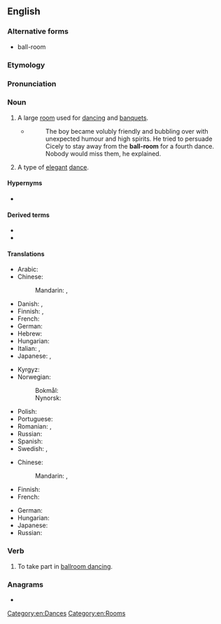 ==English==
{{wikipedia}}

===Alternative forms===
* ball-room

===Etymology===
{{compound|en|ball|room}}

===Pronunciation===
{{rfp|en}}

===Noun===
{{en-noun}}

# A large [[room]] used for [[dance|dancing]] and [[banquet|banquets]].
#* {{RQ:Mrxl SqrsDghtr|I}}
#*: The boy became volubly friendly and bubbling over with unexpected humour and high spirits. He tried to persuade Cicely to stay away from the '''ball-room''' for a fourth dance. Nobody would miss them, he explained.
# A type of [[elegant]] [[dance]].

====Hypernyms====
* {{l|en|room}}

====Derived terms====
* {{l|en|ballroom dance}}
* {{l|en|ballroom dancing}}

====Translations====
{{trans-top|large room used for dancing}}
* Arabic: {{t|ar|مَرْقَص|m}}
* Chinese:
*: Mandarin: {{t+|cmn|舞廳|sc=Hani}}, {{t+|cmn|舞厅|tr=wǔtīng|sc=Hani}}
* Danish: {{t|da|balsal|c}}, {{t|da|dansesal|c}}
* Finnish: {{t|fi|tanssisali}}, {{t+|fi|juhlasali}}
* French: {{t|fr|salle de bal|f}}
* German: {{t+|de|Ballsaal|m}}
* Hebrew: {{t|he|אולם נשפים|m|tr=ulam neshafym}}
* Hungarian: {{t+|hu|bálterem}}
* Italian: {{t|it|sala da ballo|f}}, {{t|it|balera|f}}
* Japanese: {{t|ja|ボールルーム|tr=bōrurūmu|sc=Jpan}}, {{t|ja|ダンスホール|tr=dansuhōru|sc=Jpan}}
{{trans-mid}}
* Kyrgyz: {{t+|ky|бий залы|m}}
* Norwegian:
*: Bokmål: {{t|nb|ballsal|m}}
*: Nynorsk: {{t|nn|ballsal|m}}
* Polish: {{t|pl|sala balowa|f}}
* Portuguese: {{t|pt|[[salão]] [[de]] [[baile]]|m}}
* Romanian: {{t|ro|salon de bal|n}}, {{t|ro|sală de dans|f}}
* Russian: {{t|ru|танцева́льный зал|m}}
* Spanish: {{t|es|salón de baile|m}}
* Swedish: {{t|sv|balsal}}, {{t|sv|danssalong}}
{{trans-bottom}}

{{trans-top|type of elegant dance}}
* Chinese:
*: Mandarin: {{t|cmn|交際舞|sc=Hani}}, {{t|cmn|交际舞|tr=jiāojìwǔ|sc=Hani}}
* Finnish: {{t|fi|salitanssi}}
* French: {{t+|fr|danse de salon|f}}
{{trans-mid}}
* German: {{t+|de|Standardtanz|m}}
* Hungarian: {{t|hu|társasági tánc}}
* Japanese: {{t|ja|社交ダンス|tr=shakō-dansu|sc=Jpan}}
* Russian: {{t+|ru|ба́льный та́нец|m}}
{{trans-bottom}}

===Verb===
{{en-verb}}

# {{lb|en|intransitive}} To take part in [[ballroom dancing]].

===Anagrams===
* {{anagrams|en|a=abllmoor|moorball}}

[[Category:en:Dances]]
[[Category:en:Rooms]]